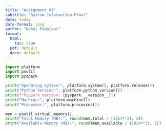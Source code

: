 ```yaml
---
title: "Assignment 01"
subtitle: "System Information Proof"
date: today
date-format: long
author: "Nakul Padalkar"
format: 
  html:
    toc: true
  pdf: default
  docx: default
---
```


```python
import platform
import psutil
import pyspark 

print("Operating System:", platform.system(), platform.release())
print("Python Version:", platform.python_version())
print(f"PySpark Version: {pyspark.__version__}")
print("Machine:", platform.machine())
print("Processor:", platform.processor())

mem = psutil.virtual_memory()
print("Total Memory (MB):", round(mem.total / (1024**2), 2))
print("Available Memory (MB):", round(mem.available / (1024**2), 2))
```
